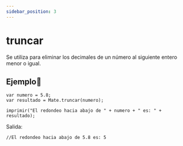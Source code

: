```yaml
---
sidebar_position: 3
---
```



# truncar
Se utiliza para eliminar los decimales de un número al siguiente entero menor o igual.

## Ejemplo📝

```dummy
var numero = 5.8;
var resultado = Mate.truncar(numero);

imprimir("El redondeo hacia abajo de " + numero + " es: " + resultado);
```

Salida:

```dummy
//El redondeo hacia abajo de 5.8 es: 5
```